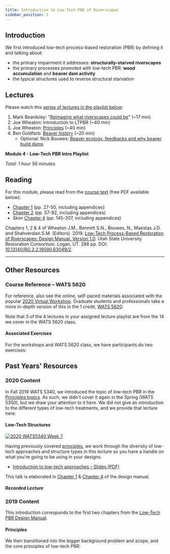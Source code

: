 ---
title: Introduction to Low-Tech PBR of Riverscapes
sidebar_position: 2
---

## Introduction

We first introduced low-tech process-based restoration (PBR) by defining it and talking about:
- the primary impairment it addresses: **structurally-starved riverscapes**
- the primary processes promoted with low-tech PBR: **wood accumulation** and **beaver dam activity**
- the typical structures used to reverse structural starvation



## Lectures


Please watch this [series of lectures in the playlist below](https://www.youtube.com/embed/videoseries?list=PL0ZiZg4rilzJzoX5nKQXQfPkHksIyI6pm):
1. Mark Beardsley: "[Reimagine what riverscapes could be](http://lowtechpbr.restoration.usu.edu/workshops/2020/SGI/Modules/module1#e-what-riverscapes-could-be)" (~17 min)
2. Joe Wheaton: Introduction to LTPBR (~40 min)
3. Joe Wheaton: [Principles](http://lowtechpbr.restoration.usu.edu/workshops/2020/SGI/Modules/module1#j-principles) (~40 min)
4. Ben Goldfarb: [Beaver history](http://lowtechpbr.restoration.usu.edu/workshops/2020/SGI/Modules/module1#k-beaver-history--biology) (~20 min)
   - Optional: Nick Bouwes: [Beaver ecology, feedbacks and why beaver build dams](http://lowtechpbr.restoration.usu.edu/workshops/2020/SGI/Modules/module1#l-beaver-ecology--feedbacks--why-beaver-build-dams)

**Module 4 - Low-Tech PBR Intro Playlist**

<YouTubeEmbed videoId="PL0ZiZg4rilzJzoX5nKQXQfPkHksIyI6pm" title="Module 4 - Low-Tech PBR Intro Playlist" />

_Total: 1 hour 56 minutes_


## Reading


For this module, please read from the [course text](https://lowtechpbr.restoration.usu.edu/manual) (free PDF available below):
- [Chapter 1](https://lowtechpbr.restoration.usu.edu/manual/chap01) (pp. 27-50, including appendices)
- [Chapter 2](https://lowtechpbr.restoration.usu.edu/manual/chap02) (pp. 57-82, including appendices)
- Skim [Chapter 4](https://lowtechpbr.restoration.usu.edu/manual/chap04) (pp. 145-207, including appendices)


<ToolsWrapper
  title="Low-Tech PBR Design Manual PDF"
  description="Chapters 1, 2 & 4 of Wheaton J.M., Bennett S.N., Bouwes, N., Maestas J.D. and Shahverdian S.M. (Editors). 2019. Low-Tech Process-Based Restoration of Riverscapes: Design Manual. Utah State University Restoration Consortium. Logan, UT. 286 pp."
  toolUrl="http://dx.doi.org/10.13140/RG.2.2.19590.63049/2"
  imageUrl="/img/Manual_Tilted_150.png"
/>

Chapters 1, 2 & 4 of Wheaton J.M., Bennett S.N., Bouwes, N., Maestas J.D. and Shahverdian S.M. (Editors). 2019. [Low-Tech Process-Based Restoration of Riverscapes: Design Manual. Version 1.0](https://lowtechpbr.restoration.usu.edu/manual). Utah State University Restoration Consortium. Logan, UT. 286 pp. DOI: [10.13140/RG.2.2.19590.63049/2](http://dx.doi.org/10.13140/RG.2.2.19590.63049/2).



--------------


## Other Resources




### Course Reference – WATS 5620


For reference, also see the online, self-paced materials associated with the popular [2020 Virtual Workshop](http://lowtechpbr.restoration.usu.edu/workshops/2020/SGI/). Graduate students and professionals take a more in-depth version of this in the 1 credit, [WATS 5620](http://lowtechpbr.restoration.usu.edu/workshops/2021/USU/WATS-5620/):

<ToolsWrapper
  title="Module 1 - Intro to LTPBR (Slides, Lectures, Exercises)"
  description="Slides, recorded lectures, and exercises from the 2020 Virtual Workshop."
  toolUrl="http://lowtechpbr.restoration.usu.edu/workshops/2020/SGI/Modules/module1"
  imageUrl="/img/presentation.png"
/>

Note that 3 of the 4 lectures in your assigned lecture playlist are from the 14 we cover in the WATS 5620 class.


#### Associated Exercises
For the workshops and WATS 5620 class, we have participants do two exercises:

<ToolsWrapper
  title="Stream Evolution Model Quiz"
  description="Quiz on the Stream Evolution Model."
  toolUrl="/resources/Topics/01_Overview/sem.html"
/>

<ToolsWrapper
  title="Parking Lot Exercise"
  description="Build your first PALS or BDAs."
  toolUrl="/resources/Topics/01_Overview/parkinglot.html"
/>




## Past Years' Resources


### 2020 Content
In Fall 2019 WATS 5340, we introduced the topic of low-tech PBR in the [Principles topics](http://capstone.restoration.usu.edu/Course_Topics/WATS_5340/Principles.html#slides--handouts). As such, we didn't cover it again in the Spring (WATS 5350), but we draw your attention to it here. We did not give an introduction to the different types of low-tech treatments, and we provide that lecture here:


#### Low-Tech Structures

[![2020 WATS5340 Week 7](/img/lectures/2020-WATS5340_Week7.png)](https://s3-us-west-2.amazonaws.com/etalweb.joewheaton.org/Courses/WATS5350/2020/Week7_LowTechIntro_Structures.pdf)

Having previously covered [principles](http://capstone.restoration.usu.edu/Course_Topics/WATS_5340/Principles.html#slides--handouts), we work through the diversity of low-tech approaches and structure types in this lecture so you have a handle on what you're going to be using in your designs.

- [Introduction to low-tech approaches – Slides (PDF)](https://s3-us-west-2.amazonaws.com/etalweb.joewheaton.org/Courses/WATS5350/2020/Week7_LowTechIntro_Structures.pdf)




This talk is elaborated in [Chapter 1](https://lowtechpbr.restoration.usu.edu/manual/chap01) & [Chapter 4](https://lowtechpbr.restoration.usu.edu/manual/chap04) of the design manual.


##### Recorded Lecture
<YouTubeEmbed videoId="Kia1dDDt1JE" title="2020 WATS5340 Week 7 - Low-Tech Structures" />

### 2019 Content
This introduction corresponds to the first two chapters from the [Low-Tech PBR Design Manual](http://lowtechpbr.restoration.usu.edu/manual).

<GoogleSlides src="https://docs.google.com/presentation/d/e/2PACX-1vSjfm0WXXKCN_7cZKIjl6dAI2gvGhkUHBoNJ_kDYJdcYTsasrNHnTVt-qtXaJszShojnOUOm-ll-WnV/embed?start=false&loop=false&delayms=3000" title="2019 Low-Tech PBR Design Manual Slides" width={960} height={749} />


#### Principles

We then transitioned into the bigger background problem and scope, and the core principles of low-tech PBR:

<GoogleSlides src="https://docs.google.com/presentation/d/e/2PACX-1vSqwMg3Hma2l5vVxDOY5vF9GK_Mf-DEfOzpqF7QZ23DYNGmoZxhfM1dkrsBJ2vYI1Z_8o_pmE454bin/embed?start=false&loop=false&delayms=3000" title="2019 Principles Slides" width={960} height={749} />
